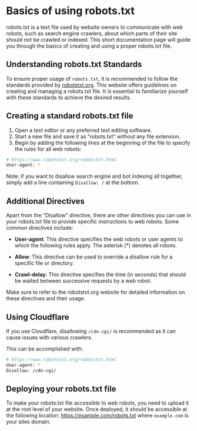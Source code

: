 # Basics of using robots.txt

robots.txt is a text file used by website owners to communicate with web robots, such as search engine crawlers, about which parts of their site should not be crawled or indexed. This short documentation page will guide you through the basics of creating and using a proper robots.txt file.

## Understanding robots.txt Standards
To ensure proper usage of `robots.txt`, it is recommended to follow the standards provided by [robotstxt.org](https://www.robotstxt.org/robotstxt.html). This website offers guidelines on creating and managing a robots.txt file. It is essential to familiarize yourself with these standards to achieve the desired results.


## Creating a standard robots.txt file
1) Open a text editor or any preferred text editing software.
2) Start a new file and save it as "robots.txt" without any file extension.
3) Begin by adding the following lines at the beginning of the file to specify the rules for all web robots:
```bash
# https://www.robotstxt.org/robotstxt.html
User-agent: *
```
Note: if you want to disallow search engine and bot indexing all together, simply add a line containing `Disallow: /` at the bottom.

## Additional Directives
Apart from the "Disallow" directive, there are other directives you can use in your robots.txt file to provide specific instructions to web robots. Some common directives include:

* **User-agent**: This directive specifies the web robots or user agents to which the following rules apply. The asterisk (*) denotes all robots.

* **Allow**: This directive can be used to override a disallow rule for a specific file or directory.

* **Crawl-delay**: This directive specifies the time (in seconds) that should be waited between successive requests by a web robot.

Make sure to refer to the robotstxt.org website for detailed information on these directives and their usage.

## Using Cloudflare

If you use Cloudflare, disallowing `/cdn-cgi/` is recommended as it can cause issues with various crawlers.

This can be accomplished with:
```bash
# https://www.robotstxt.org/robotstxt.html
User-agent: *
Disallow: /cdn-cgi/
```

## Deploying your robots.txt file
To make your robots.txt file accessible to web robots, you need to upload it at the root level of your website. Once deployed, it should be accessible at the following location: https://example.com/robots.txt where `example.com` is your sites domain.
